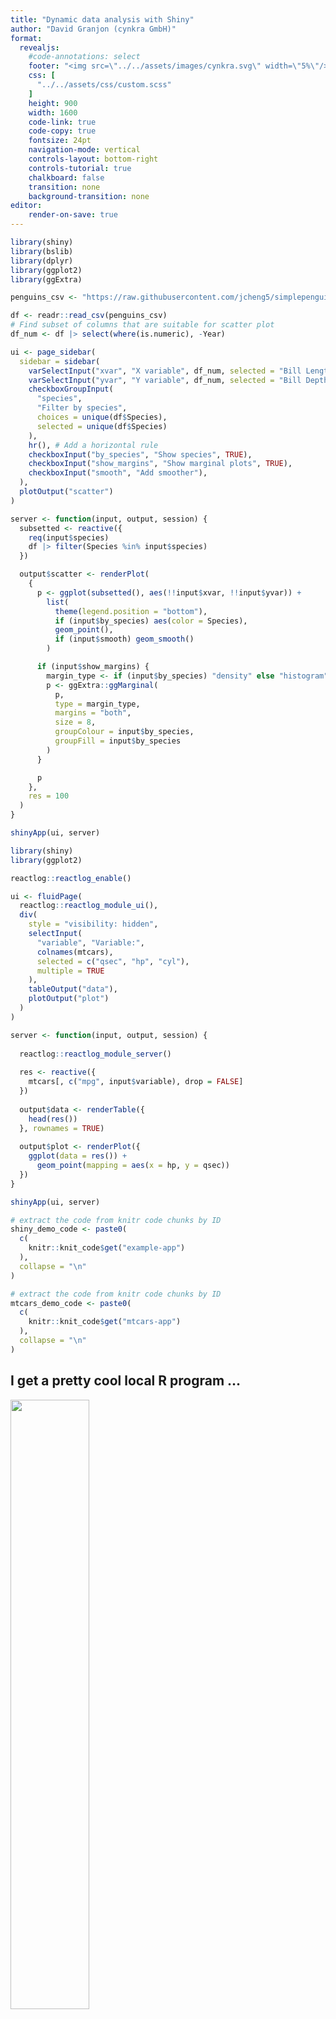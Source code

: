 ```yaml
---
title: "Dynamic data analysis with Shiny"
author: "David Granjon (cynkra GmbH)"
format: 
  revealjs:
    #code-annotations: select
    footer: "<img src=\"../../assets/images/cynkra.svg\" width=\"5%\"/>"
    css: [
      "../../assets/css/custom.scss"
    ]
    height: 900
    width: 1600
    code-link: true
    code-copy: true
    fontsize: 24pt
    navigation-mode: vertical
    controls-layout: bottom-right
    controls-tutorial: true
    chalkboard: false
    transition: none
    background-transition: none
editor:
    render-on-save: true
---
```


```r
library(shiny)
library(bslib)
library(dplyr)
library(ggplot2)
library(ggExtra)

penguins_csv <- "https://raw.githubusercontent.com/jcheng5/simplepenguins.R/main/penguins.csv"

df <- readr::read_csv(penguins_csv)
# Find subset of columns that are suitable for scatter plot
df_num <- df |> select(where(is.numeric), -Year)

ui <- page_sidebar(
  sidebar = sidebar(
    varSelectInput("xvar", "X variable", df_num, selected = "Bill Length (mm)"),
    varSelectInput("yvar", "Y variable", df_num, selected = "Bill Depth (mm)"),
    checkboxGroupInput(
      "species",
      "Filter by species",
      choices = unique(df$Species),
      selected = unique(df$Species)
    ),
    hr(), # Add a horizontal rule
    checkboxInput("by_species", "Show species", TRUE),
    checkboxInput("show_margins", "Show marginal plots", TRUE),
    checkboxInput("smooth", "Add smoother"),
  ),
  plotOutput("scatter")
)

server <- function(input, output, session) {
  subsetted <- reactive({
    req(input$species)
    df |> filter(Species %in% input$species)
  })

  output$scatter <- renderPlot(
    {
      p <- ggplot(subsetted(), aes(!!input$xvar, !!input$yvar)) +
        list(
          theme(legend.position = "bottom"),
          if (input$by_species) aes(color = Species),
          geom_point(),
          if (input$smooth) geom_smooth()
        )

      if (input$show_margins) {
        margin_type <- if (input$by_species) "density" else "histogram"
        p <- ggExtra::ggMarginal(
          p,
          type = margin_type,
          margins = "both",
          size = 8,
          groupColour = input$by_species,
          groupFill = input$by_species
        )
      }

      p
    },
    res = 100
  )
}

shinyApp(ui, server)
```

```r
library(shiny)
library(ggplot2)

reactlog::reactlog_enable()

ui <- fluidPage(
  reactlog::reactlog_module_ui(),
  div(
    style = "visibility: hidden",
    selectInput(
      "variable", "Variable:",
      colnames(mtcars),
      selected = c("qsec", "hp", "cyl"),
      multiple = TRUE
    ),
    tableOutput("data"),
    plotOutput("plot")
  )
)

server <- function(input, output, session) {
  
  reactlog::reactlog_module_server()
  
  res <- reactive({
    mtcars[, c("mpg", input$variable), drop = FALSE]
  })
  
  output$data <- renderTable({
    head(res())
  }, rownames = TRUE)
  
  output$plot <- renderPlot({
    ggplot(data = res()) +
      geom_point(mapping = aes(x = hp, y = qsec))
  })
}

shinyApp(ui, server)
```

```r
# extract the code from knitr code chunks by ID
shiny_demo_code <- paste0(
  c(
    knitr::knit_code$get("example-app")
  ),
  collapse = "\n"
)
```

```r
# extract the code from knitr code chunks by ID
mtcars_demo_code <- paste0(
  c(
    knitr::knit_code$get("mtcars-app")
  ),
  collapse = "\n"
)
```

## I get a pretty cool local R program ...

![](../../assets/images/1_shiny/sad.svg){width=50% fig-align="center"}

... But nobody can use it.

## But wait ... web applications exist for a long time.

![](../../assets/images/1_shiny/hard.svg){fig-align="center"}

- Sure, you just need to convert R to web languages (HTML, CSS, JS).

## Isn't there an easier way for R developers?

![](../../assets/images/1_shiny/surprise.svg){fig-align="center"}

## Welcome Shiny?

::::{.columns}
:::{.column}

![](../../assets/images/1_shiny/shiny.svg){width="50%" fig-align="center"}

:::

:::{.column}

- Make web development __accessible__ to R people.
- Unleash programs __interactivity__.
- __Point and click__ data Science.

:::
::::

## How does a Shiny app looks? 

```r
knitr::include_url(roxy.shinylive::create_shinylive_url(shiny_demo_code, header = FALSE), height = "800px")
```

## Is the code complex?

```r
knitr::include_url(roxy.shinylive::create_shinylive_url(shiny_demo_code, mode = "editor"), height = "800px")
```

## Anatomy of a Shiny app

![](../../assets/images/1_shiny/anatomy.png){fig-align="center"}

## UI: shiny is able to produce HTML from R!

```r
shiny::selectInput("select", "Select", colnames(mtcars))
```

```r
cat(as.character(shiny::selectInput("select", "Select", colnames(mtcars))))
```

You don't need to write any HTML, CSS and JS (but you could 😈)

## Initialize interactivity with inputs

![](../../assets/images/1_shiny/inputs.png){fig-align="center"}
:::{.incremental}

- UI: Create elements with an __unique__ `inputId`, `variable`.
- Server: recover its value within `input[["variable"]]` or `input$variable`.
- `input` is __readonly__.

:::

## Render output elements

![](../../assets/images/1_shiny/outputs.png){fig-align="center"}

:::{.incremental}

- Use a suitable __renderer__: `renderTable`, `renderPlot`, ...
- Assign unique __outputId__: `data`.
- Recover output on the UI (IDs must match!): `tableOutput`, `plotOutput`, ...
- `output` is __readonly__.

:::

## Intermediate results with reactive expressions

![](../../assets/images/1_shiny/reactive.png){width=75% fig-align="center"}

:::{.incremental}

- Return values.
- Take dependencies on anything __reactive__ inside (input, other reactives).
- No side effects! (write.csv, ...).
- __Lazy__: don't run if not used.
- __cached__: don't recompute.

:::

## Overview of the reactive graph

![](../../assets/images/1_shiny/reactive-graph.png){fig-align="center"}

## Reactive graph example

```r
knitr::include_url(roxy.shinylive::create_shinylive_url(mtcars_demo_code, header = FALSE), height = "800px")
```
